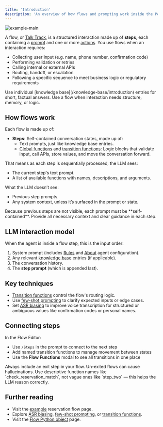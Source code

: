 ```yaml
---
title: 'Introduction'
description: 'An overview of how flows and prompting work inside the PolyAI agent runtime.'
---
```


![example-main](/images/flow-default-page.png)

A flow, or [Talk Track](/glossary/introduction#talk-tracks), is a structured interaction made up of **steps**, each containing a [prompt](/knowledge-base/introduction) and one or more [actions](/knowledge-base/how-to-setup-action/introduction). You use flows when an interaction requires:

- Collecting user input (e.g. name, phone number, confirmation code)
- Performing validation or retries
- Calling internal or external APIs
- Routing, handoff, or escalation
- Following a specific sequence to meet business logic or regulatory requirements

<Note>
Use individual [knowledge base](/knowledge-base/introduction) entries for short, factual answers. Use a flow when interaction needs structure, memory, or logic.
</Note>

## How flows work

Each flow is made up of:

- **Steps**: Self-contained conversation states, made up of:
  - Text prompts, just like knowledge base entries.
  - [Global functions](/function/introduction) and [transition functions](/flows/transition-functions): Logic blocks that validate input, call APIs, store values, and move the conversation forward.

That means as each step is sequentially processed, the LLM sees:
- The current step's text prompt.
- A list of available functions with names, descriptions, and arguments.

What the LLM doesn’t see:
- Previous step prompts.
- Any system context, unless it’s surfaced in the prompt or state.

<Tip>
Because previous steps are not visible, each prompt must be **self-contained**. Provide all necessary context and clear guidance in each step.
</Tip>

## LLM interaction model

When the agent is inside a flow step, this is the input order:

1. System prompt (includes [Rules](/agent-settings/rules) and [About](/agent-settings/about) agent configuration).
2. Any relevant [knowledge base](/knowledge-base/introduction) entries (if applicable).
3. The conversation history.
4. The **step prompt** (which is appended last).

## Key techniques

- [Transition functions](./transition-functions) control the flow's routing logic.
- Use [few-shot prompting](./few-shot-prompting) to clarify expected inputs or edge cases.
- Set [ASR biasing](./asr-biasing) to improve voice transcription for structured or ambiguous values like confirmation codes or personal names.

## Connecting steps

In the Flow Editor:

- Use `/Steps` in the prompt to connect to the next step
- Add named transition functions to manage movement between states
- Use the **Flow Functions** modal to see all transitions in one place

<Warning>
Always include an exit step in your flow. Un-exited flows can cause <Tooltip tip="Incorrect or misleading results.">hallucinations</Tooltip>.
</Warning>

<Note>
Use descriptive function names like `check_reservation_match`, not vague ones like `step_two` — this helps the LLM reason correctly.
</Note>

## Further reading

- Visit the [example](./example) reservation flow page.
- Explore [ASR biasing](./asr-biasing), [few-shot prompting](./few-shot-prompting), or [transition functions](./transition-functions).
- Visit the [Flow Python object](./object) page.